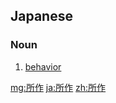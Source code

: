 ==Japanese==
{{ja-kanjitab|所|作}}

===Noun===
{{ja-noun|しょさ}}

# [[behavior]]

[[mg:所作]]
[[ja:所作]]
[[zh:所作]]